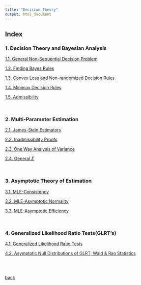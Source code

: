 ---
title: "Decision Theory"
output: html_document
---


## Index

### 1. Decision Theory and Bayesian Analysis

[1.1. General Non-Sequential Decision Problem](./decision/1_1.html)

[1.2. Finding Bayes Rules](./decision/1_2.html)

[1.3. Convex Loss and Non-randomized Decision Rules](./decision/1_3.html)

[1.4. Minimax Decision Rules](./decision/1_4.html)

[1.5. Admissibility](./decision/1_5.html)

<br>

### 2. Multi-Parameter Estimation

[2.1. James-Stein Estimators](./decision/2_1.html)

[2.2. Inadmissibility Proofs](./decision/2_2.html)

[2.3. One Way Analysis of Variance](./decision/2_3.html)

[2.4. General $\Sigma$](./decision/2_5.html)

<br>

### 3. Asymptotic Theory of Estimation

[3.1. MLE-Consistency](./decision/3_1.html)

[3.2. MLE-Asymptotic Normality](./decision/3_3.html)

[3.3. MLE-Asymptotic Efficiency](./decision/3_4.html)

<br>

### 4. Generalized Likelihood Ratio Tests(GLRT's)

[4.1. Generalized Likelihood Ratio Tests](./decision/4_1.html)

[4.2. Asymptotic Null Distributions of GLRT; Wald & Rao Statistics](./decision/4_2.html)

<br>
<br>

[back](./)
